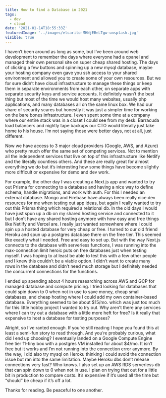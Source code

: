 ```yaml
---
title: How to find a Database in 2021
tags:
  - dev
  - cloud
date: '2021-01-14T18:55:33Z'
featuredImage: '../images/elcarito-MHNjEBeLTgw-unsplash.jpg'
visible: true
---
```


I haven’t been around as long as some, but I’ve been around web development to
remember the days where everyone had a cpanel and managed their own personal
site on super cheap shared hosting. The days of clicking a few buttons and
spinning up a new mysql database, maybe your hosting company even gave you ssh
access to your shared environment and allowed you to create some of your own
resources. But we for sure didn’t have cloud infrastructure to manage these
things or keep them in separate environments from each other, on separate apps
with separate security keys and service accounts. It definitely wasn’t the best
thing but most of the time we would host many websites, usually php
applications, and many databases all on the same linux box. We had our share of
security scares but honestly it was just a simpler time for working on the bare
bones infrastructure. I even spent some time at a company where our entire stack
was in a closet I could see from my desk. Barracuda load balancers and nightly
tape backups our CTO would literally just take home to his house. I’m not saying
those were better days, not at all, just different.

Now we have access to 3 major cloud providers (Google, AWS, and Azure) who
pretty much offer the same set of competing services. Not to mention all the
independent services that live on top of this infrastructure like Netlify and
the literally countless others. And these are really great for almost everything
we do but it’s interesting how some things have become slightly more difficult
or expensive for demo and dev work.

For example, the other day I was creating a Next.js app and wanted to try out
Prisma for connecting to a database and having a nice way to define schema,
handle migrations, and work with auth. For this I needed an external database.
Mongo and Firebase have always been really nice dev resources for me when
testing out app ideas, but again I really wanted to try out this Prisma thing
which required a relational db. In the old days I would have just spun up a db
on my shared hosting service and connected to it but I don’t have any shared
hosting anymore with how easy and free things like Netlify and Vercel are. I
really just wanted somewhere where I could spin up a hosted database for very
cheap or free. I turned to our old friend Heroku and spun up a postgres database
there on the free tier. This seemed like exactly what I needed. Free and easy to
set up. But with the way Next.js connects to the database with serverless
functions, I was running into the max-connection limit heroic puts on free
databases just when testing myself. I was hoping to at least be able to test
this with a few other people and I knew this couldn’t be a viable option. I
didn’t want to create many rows in the database and didn’t need much storage but
I definitely needed the concurrent connections for the functions.

I ended up spending about 4 hours researching across AWS and GCP for managed
database and compute pricing. I tried looking for databases that could spin down
to 0 when not in use to save money, cheap small databases, and cheap hosting
where I could add my own container-based database. Everything seemed to be about
$15/mo. which was just too much for this little hobby project I wanted to try
out. Why aren’t there any services where I can try out a database with a little
more heft for free? Is it really that expensive to host a database for testing
purposes?

Alright, so I’ve ranted enough. If you’re still reading I hope you found this at
least a semi-fun story to read through. And you’re probably curious, what did I
end up choosing? I eventually landed on a Google Compute Engine free tier
f1-tiny box with a postgres VM installed for about $4/mo. It isn’t free but it
works and I’m not running into the connection error anymore. By the way, I did
also try mysql on Heroku thinking I could avoid the connection issue but ran
into the same limitation. Maybe Heroku dbs don’t release connections very fast?
Who knows. I also set up an AWS RDS serverless db that can spin down to 0 when
not in use. I plan on trying that out for a little bit in production to compare
costs. It’s expensive if it’s used all the time but “should” be cheap if it’s
off a lot.

Thanks for reading. Be peaceful to one another.

